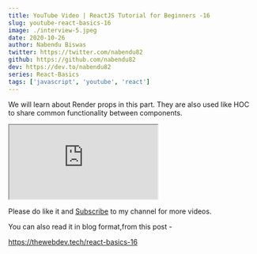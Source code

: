 ```yaml
---
title: YouTube Video | ReactJS Tutorial for Beginners -16
slug: youtube-react-basics-16
image: ./interview-5.jpeg
date: 2020-10-26
author: Nabendu Biswas
twitter: https://twitter.com/nabendu82
github: https://github.com/nabendu82
dev: https://dev.to/nabendu82
series: React-Basics
tags: ['javascript', 'youtube', 'react']
---
```


We will learn about Render props in this part. They are also used like HOC to share common functionality between components.

<div className={styles.resp__container}>

<iframe className={styles.resp__iframe} src="https://www.youtube.com/embed/VKrtemTQZRw" gesture="media"  allow="encrypted-media" allowfullscreen></iframe>

</div>

Please do like it and [Subscribe](https://www.youtube.com/channel/UCRf7mazcufqZxd2pR3oQJuQ?sub_confirmation=1) to my channel for more videos.

You can also read it in blog format,from this post -

https://thewebdev.tech/react-basics-16


